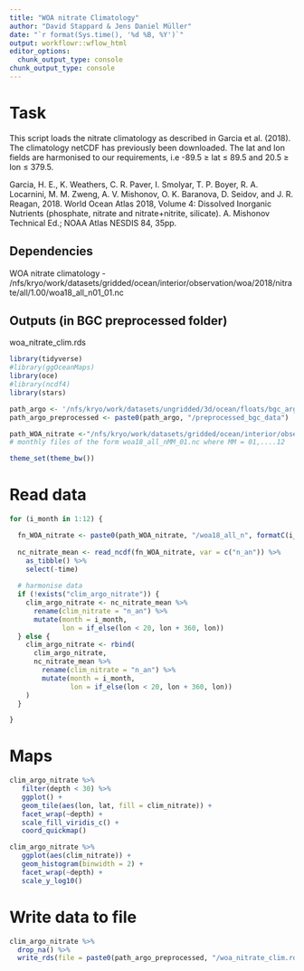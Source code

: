 ```yaml
---
title: "WOA nitrate Climatology"
author: "David Stappard & Jens Daniel Müller"
date: "`r format(Sys.time(), '%d %B, %Y')`"
output: workflowr::wflow_html
editor_options:
  chunk_output_type: console
chunk_output_type: console
---
```


# Task 

This script loads the nitrate climatology as described in Garcia et al. (2018). The climatology netCDF has previously been downloaded. The lat and lon fields are harmonised to our requirements, i.e -89.5 ≥ lat ≤ 89.5 and 20.5 ≥ lon ≤ 379.5.

Garcia, H. E., K. Weathers, C. R. Paver, I. Smolyar, T. P. Boyer, R. A. Locarnini, M. M. Zweng, A. V. Mishonov, O. K. Baranova, D. Seidov, and J. R. Reagan, 2018. World Ocean Atlas 2018, Volume 4: Dissolved Inorganic Nutrients (phosphate, nitrate and nitrate+nitrite, silicate). A. Mishonov Technical Ed.; NOAA Atlas NESDIS 84, 35pp.

Dependencies
------------

WOA nitrate climatology - /nfs/kryo/work/datasets/gridded/ocean/interior/observation/woa/2018/nitrate/all/1.00/woa18_all_n01_01.nc

Outputs (in BGC preprocessed folder)
-------

woa_nitrate_clim.rds

```r
library(tidyverse)
#library(ggOceanMaps)
library(oce)
#library(ncdf4)
library(stars)
```



```r
path_argo <- '/nfs/kryo/work/datasets/ungridded/3d/ocean/floats/bgc_argo'
path_argo_preprocessed <- paste0(path_argo, "/preprocessed_bgc_data")

path_WOA_nitrate <-"/nfs/kryo/work/datasets/gridded/ocean/interior/observation/woa/2018/nitrate/all/1.00"
# monthly files of the form woa18_all_nMM_01.nc where MM = 01,....12

theme_set(theme_bw())
```

# Read data 

```r

for (i_month in 1:12) {

  fn_WOA_nitrate <- paste0(path_WOA_nitrate, "/woa18_all_n", formatC(i_month, width=2, flag="0"), "_01.nc")
  
  nc_nitrate_mean <- read_ncdf(fn_WOA_nitrate, var = c("n_an")) %>% 
    as_tibble() %>%
    select(-time)
  
  # harmonise data 
  if (!exists("clim_argo_nitrate")) {
    clim_argo_nitrate <- nc_nitrate_mean %>%
      rename(clim_nitrate = "n_an") %>%
      mutate(month = i_month,
             lon = if_else(lon < 20, lon + 360, lon))
  } else {
    clim_argo_nitrate <- rbind(
      clim_argo_nitrate,
      nc_nitrate_mean %>%
        rename(clim_nitrate = "n_an") %>%
        mutate(month = i_month,
               lon = if_else(lon < 20, lon + 360, lon))
    )
  }

}

```

# Maps
```r

clim_argo_nitrate %>%
   filter(depth < 30) %>%
   ggplot() +
   geom_tile(aes(lon, lat, fill = clim_nitrate)) +
   facet_wrap(~depth) +
   scale_fill_viridis_c() +
   coord_quickmap()

clim_argo_nitrate %>%
   ggplot(aes(clim_nitrate)) +
   geom_histogram(binwidth = 2) +
   facet_wrap(~depth) +
   scale_y_log10()

```


# Write data to file

```r

clim_argo_nitrate %>% 
  drop_na() %>% 
  write_rds(file = paste0(path_argo_preprocessed, "/woa_nitrate_clim.rds"))

```

